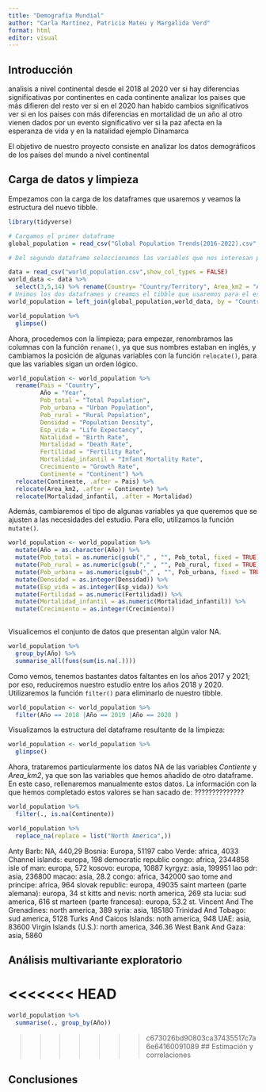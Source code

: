 ```yaml
---
title: "Demografía Mundial"
author: "Carla Martínez, Patricia Mateu y Margalida Verd"
format: html
editor: visual
---
```


## Introducción

analisis a nivel continental desde el 2018 al 2020
ver si hay diferencias significativas por continentes
en cada continente analizar los paises que más difieren del resto
ver si en el 2020 han habido cambios significativos 
ver si en los paises con más diferencias en mortalidad de un año al otro vienen dados por un evento significativo
ver si la paz afecta en la esperanza de vida y en la natalidad ejemplo Dinamarca



El objetivo de nuestro proyecto consiste en analizar los datos demográficos de los países del mundo a nivel continental 

## Carga de datos y limpieza

Empezamos con la carga de los dataframes que usaremos y veamos la estructura del nuevo tibble.

```r
library(tidyverse)

# Cargamos el primer dataframe
global_population = read_csv("Global Population Trends(2016-2022).csv", show_col_types = FALSE) 

# Del segundo dataframe seleccionamos las variables que nos interesan para el estudio

data = read_csv("world_population.csv",show_col_types = FALSE)
world_data <- data %>% 
  select(3,5,14) %>% rename(Country= "Country/Territory", Area_km2 = "Area (km²)")   
# Unimos los dos dataframes y creamos el tibble que usaremos para el estudio
world_population = left_join(global_population,world_data, by = "Country")

world_population %>% 
  glimpse()

```

Ahora, procedemos con la limpieza; para empezar, renombramos las columnas con la función `rename()`, ya que sus nombres estaban en inglés, y cambiamos la posición de algunas variables con la función `relocate()`, para que las variables sigan un orden lógico.

```r
world_population <- world_population %>% 
  rename(Pais = "Country", 
         Año = "Year", 
         Pob_total = "Total Population", 
         Pob_urbana = "Urban Population", 
         Pob_rural = "Rural Population", 
         Densidad = "Population Density", 
         Esp_vida = "Life Expectancy", 
         Natalidad = "Birth Rate", 
         Mortalidad = "Death Rate", 
         Fertilidad = "Fertility Rate", 
         Mortalidad_infantil = "Infant Mortality Rate", 
         Crecimiento = "Growth Rate", 
         Continente = "Continent") %>% 
  relocate(Continente, .after = Pais) %>% 
  relocate(Area_km2, .after = Continente) %>% 
  relocate(Mortalidad_infantil, .after = Mortalidad) 

```

Además, cambiaremos el tipo de algunas variables ya que queremos que se ajusten a las necesidades del estudio. Para ello, utilizamos la función `mutate()`.

```r
world_population <- world_population %>% 
  mutate(Año = as.character(Año)) %>% 
  mutate(Pob_total = as.numeric(gsub("," , "", Pob_total, fixed = TRUE))) %>%
  mutate(Pob_rural = as.numeric(gsub("," , "", Pob_rural, fixed = TRUE))) %>%
  mutate(Pob_urbana = as.numeric(gsub("," , "", Pob_urbana, fixed = TRUE))) %>% 
  mutate(Densidad = as.integer(Densidad)) %>% 
  mutate(Esp_vida = as.integer(Esp_vida)) %>% 
  mutate(Fertilidad = as.numeric(Fertilidad)) %>% 
  mutate(Mortalidad_infantil = as.numeric(Mortalidad_infantil)) %>% 
  mutate(Crecimiento = as.integer(Crecimiento))
  
```

Visualicemos el conjunto de datos que presentan algún valor NA.

```r
world_population %>% 
  group_by(Año) %>% 
  summarise_all(funs(sum(is.na(.))))

```

Como vemos, tenemos bastantes datos faltantes en los años 2017 y 2021; por eso, reduciremos nuestro estudio entre los años 2018 y 2020. Utilizaremos la función `filter()` para eliminarlo de nuestro tibble.


```r
world_population <- world_population %>% 
  filter(Año == 2018 |Año == 2019 |Año == 2020 ) 
```

Visualizamos la estructura del dataframe resultante de la limpieza:

```r
world_population <- world_population %>%
  glimpse()
```
Ahora, trataremos particularmente los datos NA de las variables *Contiente* y *Area_km2*, ya que son las variables que hemos añadido de otro dataframe. En este caso, rellenaremos manualmente estos datos. La información con la que hemos completado estos valores se han sacado de: ??????????????

```r

world_population %>% 
  filter(., is.na(Continente))

````
```r
world_population %>% 
  replace_na(replace = list("North America",))
```

Anty Barb: NA, 440,29
Bosnia: Europa, 51197
cabo Verde: africa, 4033
Channel islands: europa, 198
democratic republic congo: africa, 2344858
isle of man: europa, 572
kosovo: europa, 10887
kyrgyz: asia, 199951
lao pdr: asia, 236800
macao: asia, 28.2
congo: africa, 342000
sao tome and principe: africa, 964
slovak republic: europa, 49035
saint marteen (parte alemana): europa, 34
st kitts and nevis: north america, 269
sta lucia: sud america, 616
st marteen (parte francesa): europa, 53.2
st. Vincent And The Grenadines: north america, 389
syria: asia, 185180
Trinidad And Tobago: sud america, 5128
Turks And Caicos Islands: noth america, 948
UAE: asia, 83600
Virgin Islands (U.S.): north america, 346.36
West Bank And Gaza: asia, 5860


## Análisis multivariante exploratorio

<<<<<<< HEAD
=======
```r
world_population %>% 
  summarise(., group_by(Año))

```

>>>>>>> c673026bd90803ca37435517c7a6e64160091089
## Estimación y correlaciones

## Conclusiones


